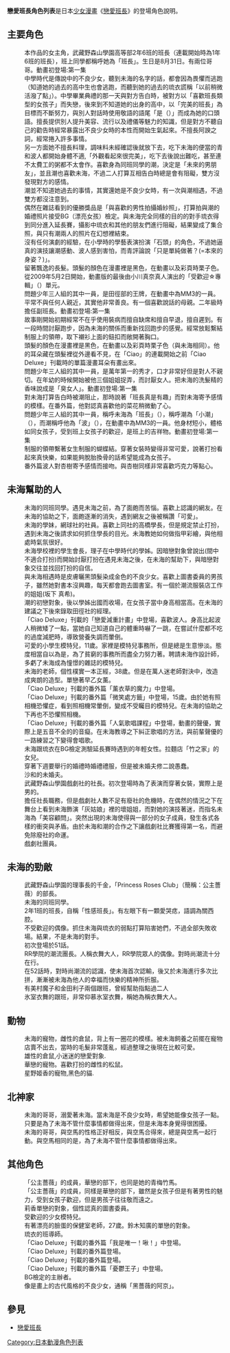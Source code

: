 {{unreferenced|time=2016-02-20T19:51:54+00:00}}
{{noteTA
|T=zh:戀愛班長角色列表;zh-cn:极上！！超人气委员长角色列表; zh-tw:戀愛班長角色列表;
|1=zh:戀愛班長;zh-cn:极上！！超人气委员长; zh-tw:戀愛班長;
}}
'''戀愛班長角色列表'''是日本[[少女漫畫|少女漫畫]]《[[戀愛班長|戀愛班長]]》的登場角色說明。

== 主要角色 ==
; {{nihongo|北神 未海|北神 未海（きたがみ みみ）||[[配音員|配音員]]：（日）[[小川真奈|小川真奈]] ；（港）[[何凱怡|何凱怡]]}}
:本作品的女主角，武藏野森山學園高等部2年6班的班長（連載開始時為1年6班的班長），班上同學都稱呼她為「班長」。生日是8月31日。有兩位哥哥。動畫初登場:第一集
:中學時代是傳說中的不良少女，聽到未海的名字的話，都會因為畏懼而逃跑（知道她的過去的高中生也會逃跑，而聽到她的過去的琉衣謊稱「以前稍微活潑了點」）。中學畢業典禮的那一天與對方告白時，被對方以「喜歡班長類型的女孩子」而失戀，後來到不知道她的出身的高中，以「完美的班長」為目標而不斷努力，與別人對話時使用敬語的語尾「是（{{lang|ja|ですわ}}）」而成為她的口頭語。擅長提供別人提升美容、流行以及禮儀等魅力的知識，但是對方不聽自己的勸告時經常暴露出不良少女時的本性而開始生氣起來。不擅長阿諛之詞，經常捲入許多事情。
:另一方面她不擅長料理，調味料未經確認後就放下去，吃下未海的便當的青和波人都開始身體不適,「外觀看起來很完美」，吃下去後說出難吃，甚至連不太費工的粥都不太會作。喜歡身為同班同學的潮，決定是「未來的男朋友」，並且潮也喜歡未海，不過二人打算互相告白時總是會有阻礙，雙方沒發現對方的感情。
:潮並不知道她過去的事情，其實還她是不良少女時，有一次與潮相遇，不過雙方都沒注意到。
:偶然在雜誌看到的優勝獎品是「與喜歡的男性拍攝婚紗照」，打算拍與潮的婚禮照片接受BG（漂亮女孩）檢定。與未海完全同樣的目的的對手琉衣得到同分進入延長賽，攝影中琉衣和其他的朋友們進行阻礙，結果變成了集合照，與只有潮兩人的照片在幻想裡結束。
:沒有任何演劇的經驗，在小學時的學藝表演扮演「石頭」的角色，不過她逼真的演技讓潮感動、波人感到害怕，而青評論說「只是單純做著？(=本來的身姿？)」。
:留著飄逸的長髮。頭髮的顏色在漫畫裡是黑色，在動畫以及彩頁時栗子色。
:從2009年5月2日開始，動畫版的最後由小川真奈真人演出的「受歡迎☆專輯」（{{lang|ja|モテ☆コレ}}）單元。
; {{nihongo|東條 潮|東條 潮（とうじょう うしお）||配音員：（日）[[大島崚|大島崚]]；（港）[[張振熙|張振熙]]}}
:問題少年三人組的其中一員，是田徑部的王牌，在動畫中為MM3的一員。平常不與任何人親近，其實他非常善良。有一個喜歡說話的母親。二年級時擔任副班長。動畫初登場:第一集
:故事剛開始初期經常不在乎使用裝病而擅自缺席和擅自早退，擅自遲到。有一段時間討厭跑步，因為未海的關係而重新找回跑步的感覺。經常放鬆繫結制服上的領帶，取下襯衫上面的鈕扣而敞開著胸口。
:頭髮的顏色在漫畫裡是黑色，在動畫以及彩頁時栗子色（與未海相同）。他的耳朵藏在頭髮裡從外邊看不見，在「Ciao」的連載開始之前「Ciao Deluxe」刊載時的單篇漫畫耳朵有畫出來。
; {{nihongo|西崎 青|西崎 青（にしざき あお）||配音員：（日）[[安倍龍太郎|安倍龍太郎]] ；（港）[[嚴鎮華|嚴鎮華]]}}
:問題少年三人組的其中一員，是萬年第一的秀才，口才非常好但是對人不親切。在年幼的時候開始被他三個姐姐捉弄，而討厭女人。把未海的洗髮精的香味說成是「臭女人」。動畫初登場:第一集
:對未海打算告白時被潮阻止，那時說著「班長真是有趣」而對未海寄予感情的模樣。在番外篇，他對認真喜歡他的菜花稍微動了心。
; {{nihongo|南雲 波人|南雲 波人（なぐも なみと）||配音員：（日）[[渡邊友裕|渡邊友裕]] ；（港）[[王夢華|王夢華]]}}
:問題少年三人組的其中一員，稱呼未海為「班長」（{{lang|ja|委員ちょ}}），稱呼潮為「小潮」（{{lang|ja|うーちゃん}}），而潮稱呼他為「波」（{{lang|ja|ナミ}}），在動畫中為MM3的一員。他身材短小，體格如同女孩子，受到班上女孩子的歡迎，是班上的吉祥物。動畫初登場:第一集
:制服的領帶繫著女生制服的蝴蝶結。穿著女裝時變得非常可愛，說著打扮看起來真快樂，如果能夠脫胎換骨的話希望能成為女孩子。
:番外篇波人對杏樹寄予感情而接吻。與杏樹同樣非常喜歡巧克力等點心。

== 未海幫助的人 ==
; {{nihongo|春井 香穗|春井 香穂（はるい かほ）||配音員：[[米澤圓|米澤圓]] （港）[[駱慧怡|駱慧怡]]}}
:未海的同班同學。遇見未海之前，為了面皰而苦惱。喜歡上認識的網友。在未海的協助之下，面皰逐漸的消失，遇到網友之後被稱讚「可愛」。
; {{nihongo|朝倉 理子|朝倉 理子（あさくら りこ）||配音員：[[神田朱未|神田朱未]]}}
:未海的學妹，網球社的社員。喜歡上同社的高橋學長，但是規定禁止打扮，遇到未海之後請求如何抓住學長的目光。未海教她如何做指甲彩繪，與他相處時氣氛很好。
; {{nihongo|間中 真紀子|間中 真紀子（まなか まきこ）||配音員：[[笹本優子|笹本優子]]}}
:未海學校裡的學生會長，理子在中學時代的學姊。因暗戀對象曾說出(間中不適合打扮)而開始討厭打扮在遇見未海之後，在未海的幫助下，與暗戀對象交往並找回打扮的自信。
; {{nihongo|坂下 莉香|坂下 リカ（さかした リカ）||配音員：[[大津田裕美|大津田裕美]] （港）[[王綺婷|王綺婷]]}}
:與未海相遇時是皮膚曬黑頭髮染成金色的不良少女。喜歡上圖書委員的男孩子，雖然她對書本沒興趣，每天都會跑去圖書室。有一個於潮流服裝店工作的姐姐(坂下 真希)。
; {{nihongo|雪下 亞莉沙|雪下 亜莉沙（ゆきした ありさ）||配音員：[[柚木涼香|柚木涼香]]（港）[[鄭家蕙|鄭家蕙]]}}
:潮的初戀對象，後以學姊出國而收場，在女孩子當中身高相當高。在未海的建議之下後來錄取田徑社的經理。
; {{nihongo|佐野 杏樹|佐野 杏樹（さの あんじゅ）||配音員：[[矢作紗友里|矢作紗友里]]}}
:「Ciao Deluxe」刊載的「戀愛減重計畫」中登場，喜歡波人。身高比起波人稍微矮了一點，當她自己知道自己的體重時嚇了一跳，在嘗試什麼都不吃的過度減肥時，導致營養失調而暈倒。
; {{nihongo|南 麻亞沙|南 まあさ（みなみ まあさ）||配音員：[[相澤舞|相澤舞]]}}
:可愛的小學生模特兒，11歲。家裡是模特兒事務所，但是總是生意慘淡。態度相當自以為是，為了貧窮的事務所而盡全力努力著。聘請未海作設計師，多虧了未海成為憧憬的雜誌的模特兒。
; {{nihongo|鈴木 知廣|鈴木 知広（すずき ともひろ）||配音員：[[野島健兒|野島健兒]]}}
:未海的老師，個性樸實一本正經，38歲。但是在萬人迷老師對決中，改造成爽朗的造型。單戀著早乙女薰。
; {{nihongo|前原 由羽|前原 由羽（まえはら ゆう）||配音員：[[三瓶由布子|三瓶由布子]] （港）[[姜嘉蕾|姜嘉蕾]]}}
:「Ciao Deluxe」刊載的番外篇「薰衣草的魔力」中登場。
; {{nihongo|中澤 美夏|中沢 美夏（なかざわ みなつ）||配音員：}}
:「Ciao Deluxe」刊載的番外篇「微笑處方籤」中登場，15歲。由於她有照相機恐懼症，看到照相機常暈倒，變成不受矚目的模特兒。在未海的協助之下再也不恐懼照相機。
; {{nihongo|横峰 花梨|横峰 かりん（よこみね かりん）||配音員：}}
:「Ciao Deluxe」刊載的番外篇「人氣歌唱課程」中登場，動畫的聲優，實際上是五音不全的的音癡。在未海教導之下糾正歌唱的方法，與前輩聲優的一路練習之下變得會唱歌。
; {{nihongo|竹井 沙和|竹井 沙和（たけい さわ）||配音員：}}
:未海跟琉衣在BG檢定測驗延長賽時遇到的年輕女性。拉麵店「竹之家」的女兒。
:穿著下週要舉行的婚禮時婚禮禮服，但是被未婚夫修二說愚蠢。
; {{nihongo|笹川 修二|笹川 修二（ささかわ しゅうじ）||配音員：}}
:沙和的未婚夫。
; {{nihongo|四方堂 海-{里}-|四方堂 海里（しほうどう かいり）||配音員：}}
:武藏野森山學園戲劇社的社長。初次登場時為了表演而穿著女裝，實際上是男的。
:擔任社長職務，但是戲劇社人數不足有廢社的危機時，在偶然的情況之下在舞台上看到未海飾演「灰姑娘」裡的壞姐姐，而對她的演技著迷，而指名未海為「美容顧問」。突然出現的未海使得與一部分的女子成員，發生各式各樣的衝突與矛盾。由於未海和潮的合作之下讓戲劇社比賽獲得第一名，而避免除廢社的命運。
; {{nihongo|天川 ちより|天川 ちより（あまかわ ちより）||配音員：}}
:戲劇社團員。

== 未海的勁敵 ==
; {{nihongo|姬乃 華戀|姫乃 華恋（ひめの かれん）||配音員：（日）[[榎本温子|榎本温子]]﹕（港）[[陈颕琪|陈颕琪]]}}
:武藏野森山學園的理事長的千金，「Princess Roses Club」（簡稱：公主薔薇）的部長。
:
; {{nihongo|星野 姬香|星野 姫香（ほしの ひめか）||配音員：（日）[[白鳥由里|白鳥由里]]﹕ （港）[[杨婉潼|杨婉潼]]}}
:未海的同班同學。
; {{nihongo|城崎 琉衣|城ヶ崎 ルイ（じょうがさき ルイ）||配音員：[[白石涼子|白石涼子]]}}
:2年1班的班長，自稱「性感班長」。有左眼下有一顆愛哭痣，語調為關西腔。
; {{nihongo|桃里 麻鈴|桃里 まりん（ももり まりん）||配音員：[[田村由香里|田村由香里]]}}
:不受歡迎的偶像。抓住未海與琉衣的弱點打算陷害她們，不過全部失敗收場。結果，不是未海的對手。
; {{nihongo|氷室 衣舞|氷室 衣舞（ひむろ いぶ）||配音員：[[菅谷梨沙子|菅谷梨沙子]]（[[Berryz工房|Berryz工房]]）}}
:初次登場於51話。
:RR學院的潮流團長。人稱衣舞大人，RR學院眾人的偶像。對時尚潮流十分在行。
:在52話時，對時尚潮流的認識，使未海首次認輸，後又於未海進行多次比拼，漸漸被未海為他人的幸福而快樂的精神所折服。
:有美村魔子和金田利子兩個跟班，曾經幫助指點過二人
; {{nihongo|美村 魔子|美村 魔子（みむら まこ）||配音員：[[福圓美里|福圓美里]]}}
:氷室衣舞的跟班，非常仰慕氷室衣舞，稱她為稱衣舞大人。
; {{nihongo|金田 利子|金田 利子（かねだ りこ）||配音員：[[互野ちひろ|互野ちひろ]]}}

== 動物 ==
; {{nihongo|小迷迷|テモテモ||配音員：[[千葉千惠巳|千葉千惠巳]]}}
:未海的寵物，雌性的倉鼠，背上有一圈花的模樣。被未海飼養之前擺在寵物店賣不出去，當時的毛髮非常蓬亂，經過整理之後現在比較可愛。
; {{nihongo|羅密歐|ロミオ||配音員：}}
:雄性的倉鼠,小迷迷的戀愛對象.
; {{nihongo|茱麗葉|ジュリエット||配音員：}}
:
; {{nihongo|小寶石|ジュエル||配音員：[[高田奈央美|高田奈央美]]}}
:華戀的寵物。喜歡打扮的雌性的松鼠。
; {{nihongo|達米安|ダミアン||配音員：[[吉田小百合|吉田小百合]]}}
:星野姬香的寵物,黑色的貓.

== 北神家 ==
; {{nihongo|北神 空馬|北神 空馬||配音員：[[清水一貴|清水一貴]]}}
:未海的哥哥，溺愛著未海。當未海是不良少女時，希望她能像女孩子一點。只要是為了未海不管什麼事情都做得出來，但是未海本身覺得很困擾。
; {{nihongo|北神 陸馬|北神 陸馬||配音員：[[栗山拓也|栗山拓也]]}}
:未海的哥哥，與空馬的性格正好相反，與空馬合得來，總是與空馬一起行動。與空馬相同的是，為了未海不管什麼事情都做得出來。

== 其他角色 ==
; {{nihongo|網友（姓名不詳）／芽留 友哉|メル友の彼（名前不明）／芽留 友哉（める ともや）||配音員：[[栗山拓也|栗山拓也]]}}
:
; {{nihongo|高橋學長|高橋先輩||配音員：[[矢口雄|矢口雄]]}}
:
; {{nihongo|上川 準|上川 準（かみかわ じゅん）||配音員：[[岸尾大輔|岸尾大輔]]}}
:
; {{nihongo|皇月 瀨音|皇月 セイン（こうづき セイン）||配音員：[[鈴木恭輔|鈴木恭輔]]}}
:「公主薔薇」的成員，華戀的部下，也同是她的青梅竹馬。
; {{nihongo|劍崎 麗|剣崎 麗（けんざき れい）||配音員：[[竹内順子|竹内順子]]（日）、[[黎皓宜|黎皓宜]]（港）}}
:「公主薔薇」的成員，同樣是華戀的部下，雖然是女孩子但是有著男性的魅力，受到女孩子歡迎，但是男孩子往往敬而遠之。
; {{nihongo|遠野 優作|遠野 優作（とおの ゆうさく）||配音員：[[鷹嘴翼|鷹嘴翼]]}}
:莉香單戀的對象，個性認真的圖書委員。
; {{nihongo|英 明音|英 明音（はなぶさ あかね）||配音員：[[西川葉月|西川葉月]]}}
:受歡迎的少女模特兒。
; {{nihongo|天城 高見|天城 高見（あまぎ たかみ）||配音員：[[三木真一郎|三木真一郎]]}}
:
; {{nihongo|七井 明憲|七井 アキノリ（なない アキノリ）||配音員：[[笹田貴之|笹田貴之]]（日）、[[黃榮璋|黃榮璋]]（港）}}
:
; {{nihongo|禮太|礼太（レータ）||配音員：}}
:
; {{nihongo|早乙女 薰|早乙女 かおり（さおとめ かおり）||配音員：[[宮本茉奈|宮本茉奈]]}}
:有著漂亮的臉蛋的保健室老師，27歲。鈴木知廣的單戀的對象。
; {{nihongo|佐藤老師|佐藤先生||配音員：[[西村朋紘|西村朋紘]]}}
:琉衣的班導師。
; {{nihongo|中田 廣樹|中田 広樹（なかた ひろき）||配音員：}}
:「Ciao Deluxe」刊載的番外篇「我是唯一！啾！」中登場。
; {{nihongo|利樹|利樹（りき）||配音員：}}
:「Ciao Deluxe」刊載的番外篇登場。
; {{nihongo|大塚 一路|大塚 一路（おおつか いちろ）||配音員：}}
:「Ciao Deluxe」刊載的番外篇登場。
; {{nihongo|戶田 菜花|戸田 菜花（とだ なのか）||配音員：[[山本麻里安|山本麻里安]]（日）、[[石梓晴|石梓晴]]（港）}}
:「Ciao Deluxe」刊載的番外篇「憂鬱王子」中登場。
; {{nihongo|淺井 秋子|浅井 秋子（あさい あきこ）||配音員：}}
:BG檢定的主辦者。
; {{nihongo|東雲 みーな|東雲 みーな（しののめ みーな）||配音員：}}
:
; {{nihongo|花園 京子|花園 京子（はなぞのきょうこ）||配音員：}}
:像是畫上的古代風格的不良少女，通稱「黑薔薇的阿京」。

== 參見 ==
*[[戀愛班長|戀愛班長]]

{{DEFAULTSORT:Gokujou mechamoteiincho}}
[[Category:日本動漫角色列表|Category:日本動漫角色列表]]